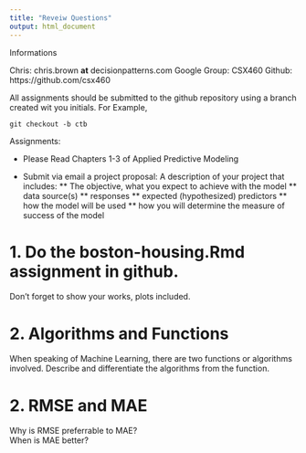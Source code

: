---
title: "Reveiw Questions"
output: html_document
---

Informations

Chris: chris.brown **at** decisionpatterns.com
Google Group: CSX460
Github: https://github.com/csx460


All assignments should be submitted to the github repository using a branch created wit you initials. For Example,

    git checkout -b ctb 


Assignments:

* Please Read Chapters 1-3 of Applied Predictive Modeling 


* Submit via email a project proposal: A description of your project that includes:
** The objective, what you expect to achieve with the model
** data source(s)
** responses
** expected (hypothesized) predictors
** how the model will be used 
** how you will determine the measure of success of the model


# 1.  Do the boston-housing.Rmd assignment in github.
Don't forget to show your works, plots included.


# 2. Algorithms and Functions

When speaking of Machine Learning, there are two functions or algorithms involved.
Describe and differentiate the algorithms from the function.


# 2. RMSE and MAE

Why is RMSE preferrable to MAE?  
When is MAE better? 
